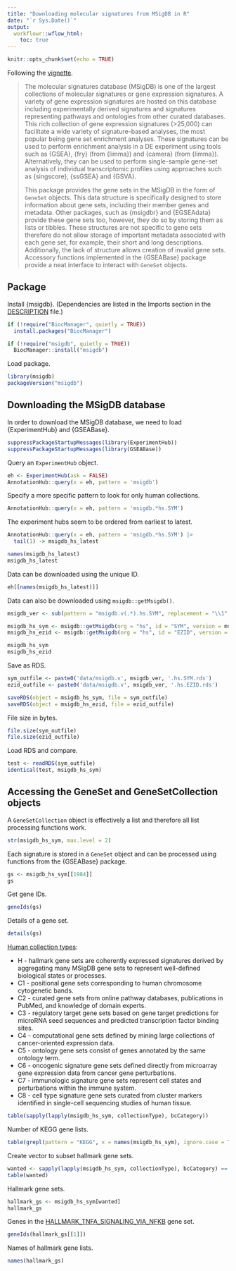 ```yaml
---
title: "Downloading molecular signatures from MSigDB in R"
date: "`r Sys.Date()`"
output:
  workflowr::wflow_html:
    toc: true
---
```


```r
knitr::opts_chunk$set(echo = TRUE)
```

Following the [vignette](https://bioconductor.org/packages/release/data/experiment/vignettes/msigdb/inst/doc/msigdb.html).

> The molecular signatures database (MSigDB) is one of the largest collections of molecular signatures or gene expression signatures. A variety of gene expression signatures are hosted on this database including experimentally derived signatures and signatures representing pathways and ontologies from other curated databases. This rich collection of gene expression signatures (>25,000) can facilitate a wide variety of signature-based analyses, the most popular being gene set enrichment analyses. These signatures can be used to perform enrichment analysis in a DE experiment using tools such as {GSEA}, {fry} (from {limma}) and {camera} (from {limma}). Alternatively, they can be used to perform single-sample gene-set analysis of individual transcriptomic profiles using approaches such as {singscore}, {ssGSEA} and {GSVA}.
>
> This package provides the gene sets in the MSigDB in the form of `GeneSet` objects. This data structure is specifically designed to store information about gene sets, including their member genes and metadata. Other packages, such as {msigdbr} and {EGSEAdata} provide these gene sets too, however, they do so by storing them as lists or tibbles. These structures are not specific to gene sets therefore do not allow storage of important metadata associated with each gene set, for example, their short and long descriptions. Additionally, the lack of structure allows creation of invalid gene sets. Accessory functions implemented in the {GSEABase} package provide a neat interface to interact with `GeneSet` objects.

## Package

Install {msigdb}. (Dependencies are listed in the Imports section in the [DESCRIPTION](https://github.com/DavisLaboratory/msigdb/blob/main/DESCRIPTION) file.)

```r
if (!require("BiocManager", quietly = TRUE))
  install.packages("BiocManager")

if (!require("msigdb", quietly = TRUE))
  BiocManager::install("msigdb")
```

Load package.

```r
library(msigdb)
packageVersion("msigdb")
```

## Downloading the MSigDB database

In order to download the MSigDB database, we need to load {ExperimentHub} and {GSEABase}.

```r
suppressPackageStartupMessages(library(ExperimentHub))
suppressPackageStartupMessages(library(GSEABase))
```

Query an `ExperimentHub` object.

```r
eh <- ExperimentHub(ask = FALSE)
AnnotationHub::query(x = eh, pattern = 'msigdb')
```

Specify a more specific pattern to look for only human collections.

```r
AnnotationHub::query(x = eh, pattern = 'msigdb.*hs.SYM')
```

The experiment hubs seem to be ordered from earliest to latest.

```r
AnnotationHub::query(x = eh, pattern = 'msigdb.*hs.SYM') |>
  tail(1) -> msigdb_hs_latest

names(msigdb_hs_latest)
msigdb_hs_latest
```

Data can be downloaded using the unique ID.

```r
eh[[names(msigdb_hs_latest)]]
```

Data can also be downloaded using `msigdb::getMsigdb()`.

```r
msigdb_ver <- sub(pattern = "msigdb.v(.*).hs.SYM", replacement = "\\1", msigdb_hs_latest$title)

msigdb_hs_sym <- msigdb::getMsigdb(org = "hs", id = "SYM", version = msigdb_ver)
msigdb_hs_ezid <- msigdb::getMsigdb(org = "hs", id = "EZID", version = msigdb_ver)

msigdb_hs_sym
msigdb_hs_ezid
```

Save as RDS.

```r
sym_outfile <- paste0('data/msigdb.v', msigdb_ver, '.hs.SYM.rds')
ezid_outfile <- paste0('data/msigdb.v', msigdb_ver, '.hs.EZID.rds')

saveRDS(object = msigdb_hs_sym, file = sym_outfile)
saveRDS(object = msigdb_hs_ezid, file = ezid_outfile)
```

File size in bytes.

```r
file.size(sym_outfile)
file.size(ezid_outfile)
```

Load RDS and compare.

```r
test <- readRDS(sym_outfile)
identical(test, msigdb_hs_sym)
```

## Accessing the GeneSet and GeneSetCollection objects

A `GeneSetCollection` object is effectively a list and therefore all list processing functions work.

```r
str(msigdb_hs_sym, max.level = 2)
```

Each signature is stored in a `GeneSet` object and can be processed using functions from the {GSEABase} package.

```r
gs <- msigdb_hs_sym[[1984]]
gs
```

Get gene IDs.

```r
geneIds(gs)
```

Details of a gene set.

```r
details(gs)
```

[Human collection types](https://www.gsea-msigdb.org/gsea/msigdb):

* H - hallmark gene sets are coherently expressed signatures derived by aggregating many MSigDB gene sets to represent well-defined biological states or processes.
* C1 - positional gene sets corresponding to human chromosome cytogenetic bands.
* C2 - curated gene sets from online pathway databases, publications in PubMed, and knowledge of domain experts.
* C3 - regulatory target gene sets based on gene target predictions for microRNA seed sequences and predicted transcription factor binding sites.
* C4 - computational gene sets defined by mining large collections of cancer-oriented expression data.
* C5 - ontology gene sets consist of genes annotated by the same ontology term.
* C6 - oncogenic signature gene sets defined directly from microarray gene expression data from cancer gene perturbations.
* C7 - immunologic signature gene sets represent cell states and perturbations within the immune system.
* C8 - cell type signature gene sets curated from cluster markers identified in single-cell sequencing studies of human tissue.

```r
table(sapply(lapply(msigdb_hs_sym, collectionType), bcCategory))
```

Number of KEGG gene lists.

```r
table(grepl(pattern = "KEGG", x = names(msigdb_hs_sym), ignore.case = TRUE))
```

Create vector to subset hallmark gene sets.

```r
wanted <- sapply(lapply(msigdb_hs_sym, collectionType), bcCategory) == "h"
table(wanted)
```

Hallmark gene sets.

```r
hallmark_gs <- msigdb_hs_sym[wanted]
hallmark_gs
```

Genes in the [HALLMARK_TNFA_SIGNALING_VIA_NFKB](https://www.gsea-msigdb.org/gsea/msigdb/human/geneset/HALLMARK_TNFA_SIGNALING_VIA_NFKB.html) gene set.

```r
geneIds(hallmark_gs[[1]])
```

Names of hallmark gene lists.

```r
names(hallmark_gs)
```
